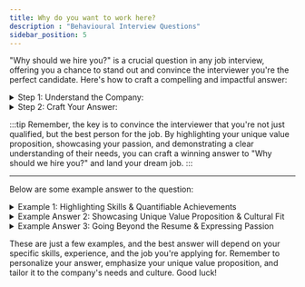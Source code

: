 ```yaml
---
title: Why do you want to work here?
description : "Behavioural Interview Questions"
sidebar_position: 5
---
```


"Why should we hire you?" is a crucial question in any job interview, offering you a chance to stand out and convince the interviewer you're the perfect candidate. Here's how to craft a compelling and impactful answer:


<details>
<summary>Step 1: Understand the Company:</summary>
- Research the company and role: Understand their needs, values, and culture. Align your answer to their specific requirements.
- Identify your unique value proposition: What skills, experience, and qualities make you distinct from other applicants?
- Practice your answer: Rehearse beforehand to deliver it smoothly and confidently.
</details>

<details>
<summary>Step 2: Craft Your Answer:</summary>
- Start with a confident hook: Grab their attention with a positive statement about your enthusiasm for the opportunity.
- Connect your skills and experience to their needs: Highlight how your qualifications directly address their challenges and contribute to their success. Quantify your accomplishments whenever possible.
- Use the STAR method: Structure your answer using the Situation, Task, Action, and Result framework to showcase specific examples of your achievements.
- Go beyond the resume: Share an anecdote or experience that demonstrates your problem-solving, teamwork, or initiative beyond your qualifications.
- Express your passion and fit: Briefly mention your genuine interest in the company's mission or industry. Explain how your values and long-term goals align with their vision.
</details>

:::tip
Remember, the key is to convince the interviewer that you're not just qualified, but the best person for the job.
By highlighting your unique value proposition, showcasing your passion, and demonstrating a clear understanding of their needs, you can craft a winning answer to "Why should we hire you?" and land your dream job.
:::


---
Below are some example answer to the question:

<details>
<summary>Example 1: Highlighting Skills & Quantifiable Achievements</summary>
- **Situation:** You're applying for a marketing manager role at a growing tech startup.
- **Answer:** "I'm thrilled about this opportunity because I'm passionate about helping startups like yours achieve explosive growth through data-driven marketing strategies. In my previous role at [Previous company], I increased website traffic by 40% and qualified leads by 35% within a year, using targeted content marketing campaigns and social media engagement strategies. My expertise in analytics and campaign optimization aligns perfectly with your need to expand your reach and attract high-quality customers. I'm confident I can replicate this success at your company, helping you achieve your ambitious growth goals."
</details>

<details>
<summary>Example Answer 2: Showcasing Unique Value Proposition & Cultural Fit</summary>
- **Situation:** You're applying for a software developer role at a company known for its collaborative and innovative culture.
- **Answer:** "I've always admired [Company name]'s commitment to open-source development and fostering a collaborative work environment. As someone who thrives in such settings, I actively contribute to several open-source projects and enjoy mentoring junior developers. In my previous role, I spearheaded the development of a new internal tool that improved team efficiency by 20%, highlighting my ability to both innovate and work effectively within a team. I believe my technical skills, collaborative spirit, and passion for open-source development make me an ideal fit for your team."
</details>

<details>
<summary> Example Answer 3: Going Beyond the Resume & Expressing Passion</summary>
- **Situation:** You're applying for a customer service representative role, with limited relevant experience.
- **Answer:** "While my resume might not show extensive customer service experience, my passion for exceeding customer expectations knows no bounds. During my volunteer work at a local community center, I consistently went above and beyond to resolve client issues and ensure their satisfaction. My ability to build rapport, actively listen, and find creative solutions earned me numerous positive testimonials. I'm confident that with my dedication, interpersonal skills, and eagerness to learn, I can quickly excel in this role and become a valuable asset to your team."
</details>

These are just a few examples, and the best answer will depend on your specific skills, experience, and the job you're applying for. Remember to personalize your answer, emphasize your unique value proposition, and tailor it to the company's needs and culture. Good luck!


